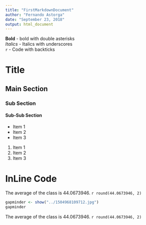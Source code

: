 ```yaml
---
title: "FirstMarkdownDocument"
author: "Fernando Astorga"
date: "September 23, 2018"
output: html_document
---
```


**Bold** - bold with double asterisks  
_Italics_ -  Italics with underscores  
`r` - Code with backticks

# Title  
## Main Section
### Sub Section
#### Sub-Sub Section

- Item 1
- Item 2
- Item 3

1. Item 1
1. Item 2
1. Item 3


# InLine Code

The average of the class is 44.0673946. `r round(44.0673946, 2)`


```r
gapminder <- show("../1504968109712.jpg")
gapminder
```

The average of the class is 44.0673946. `r round(44.0673946, 2)`
